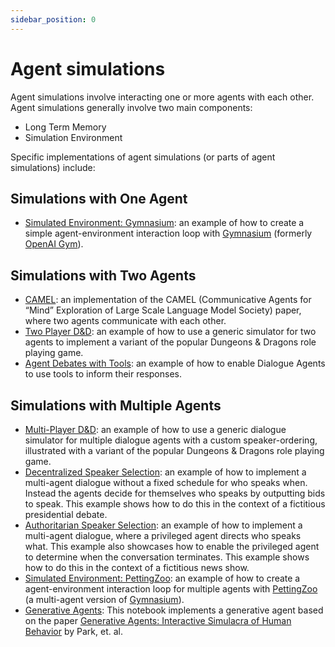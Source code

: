 ```yaml
---
sidebar_position: 0
---
```


# Agent simulations

Agent simulations involve interacting one or more agents with each other.
Agent simulations generally involve two main components:

- Long Term Memory
- Simulation Environment

Specific implementations of agent simulations (or parts of agent simulations) include:

## Simulations with One Agent
- [Simulated Environment: Gymnasium](./gymnasium.html): an example of how to create a simple agent-environment interaction loop with [Gymnasium](https://gymnasium.farama.org/) (formerly [OpenAI Gym](https://github.com/openai/gym)).

## Simulations with Two Agents
- [CAMEL](./camel_role_playing.html): an implementation of the CAMEL (Communicative Agents for “Mind” Exploration of Large Scale Language Model Society) paper, where two agents communicate with each other.
- [Two Player D&D](./two_player_dnd.html): an example of how to use a generic simulator for two agents to implement a variant of the popular Dungeons & Dragons role playing game.
- [Agent Debates with Tools](./two_agent_debate_tools.html): an example of how to enable Dialogue Agents to use tools to inform their responses.

## Simulations with Multiple Agents
- [Multi-Player D&D](./multi_player_dnd.html): an example of how to use a generic dialogue simulator for multiple dialogue agents with a custom speaker-ordering, illustrated with a variant of the popular Dungeons & Dragons role playing game.
- [Decentralized Speaker Selection](./multiagent_bidding.html): an example of how to implement a multi-agent dialogue without a fixed schedule for who speaks when. Instead the agents decide for themselves who speaks by outputting bids to speak. This example shows how to do this in the context of a fictitious presidential debate.
- [Authoritarian Speaker Selection](./multiagent_authoritarian.html): an example of how to implement a multi-agent dialogue, where a privileged agent directs who speaks what. This example also showcases how to enable the privileged agent to determine when the conversation terminates. This example shows how to do this in the context of a fictitious news show.
- [Simulated Environment: PettingZoo](./petting_zoo.html): an example of how to create a agent-environment interaction loop for multiple agents with [PettingZoo](https://pettingzoo.farama.org/) (a multi-agent version of [Gymnasium](https://gymnasium.farama.org/)).
- [Generative Agents](./characters.html): This notebook implements a generative agent based on the paper [Generative Agents: Interactive Simulacra of Human Behavior](https://arxiv.org/abs/2304.03442) by Park, et. al.

